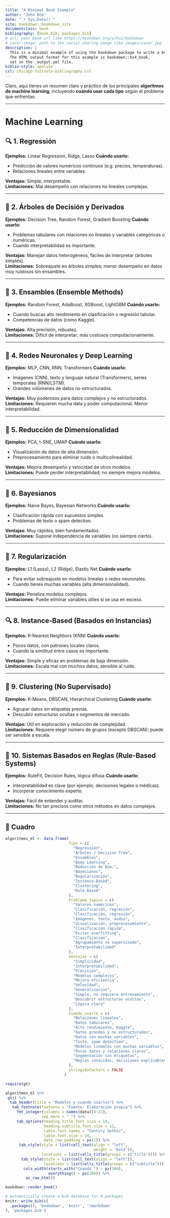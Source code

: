 ```yaml
--- 
title: "A Minimal Book Example"
author: "John Doe"
date: "`r Sys.Date()`"
site: bookdown::bookdown_site
documentclass: book
bibliography: [book.bib, packages.bib]
# url: your book url like https://bookdown.org/yihui/bookdown
# cover-image: path to the social sharing image like images/cover.jpg
description: |
  This is a minimal example of using the bookdown package to write a book.
  The HTML output format for this example is bookdown::bs4_book,
  set in the _output.yml file.
biblio-style: apalike
csl: chicago-fullnote-bibliography.csl
---
```

Claro, aquí tienes un resumen claro y práctico de los principales **algoritmos de machine learning**, incluyendo **cuándo usar cada tipo** según el problema que enfrentas:

---


# Machine Learning {-}

## 🔍 **1. Regressión**

**Ejemplos:** Linear Regression, Ridge, Lasso
**Cuándo usarlo:**

* Predicción de valores numéricos continuos (e.g. precios, temperaturas).
* Relaciones lineales entre variables.

**Ventajas:** Simple, interpretable.   
**Limitaciones:** Mal desempeño con relaciones no lineales complejas.

---

## 🌲 **2. Árboles de Decisión y Derivados**

**Ejemplos:** Decision Tree, Random Forest, Gradient Boosting
**Cuándo usarlo:**

* Problemas tabulares con relaciones no lineales y variables categóricas o numéricas.
* Cuando interpretabilidad es importante.

**Ventajas:** Manejan datos heterogéneos, fáciles de interpretar (árboles simples).   
**Limitaciones:** Sobreajuste en árboles simples; menor desempeño en datos muy ruidosos sin ensambles.

---

## 🌟 **3. Ensambles (Ensemble Methods)**

**Ejemplos:** Random Forest, AdaBoost, XGBoost, LightGBM
**Cuándo usarlo:**

* Cuando buscas alto rendimiento en clasificación o regresión tabular.
* Competencias de datos (como Kaggle).

**Ventajas:** Alta precisión, robustez.   
**Limitaciones:** Difícil de interpretar; más costosos computacionalmente.

---

## 🧠 **4. Redes Neuronales y Deep Learning**

**Ejemplos:** MLP, CNN, RNN, Transformers
**Cuándo usarlo:**

* Imágenes (CNN), texto y lenguaje natural (Transformers), series temporales (RNN/LSTM).
* Grandes volúmenes de datos no estructurados.

**Ventajas:** Muy poderosos para datos complejos y no estructurados.   
**Limitaciones:** Requieren mucha data y poder computacional. Menor interpretabilidad.

---

## 🧩 **5. Reducción de Dimensionalidad**

**Ejemplos:** PCA, t-SNE, UMAP
**Cuándo usarlo:**

* Visualización de datos de alta dimensión.
* Preprocesamiento para eliminar ruido o multicolinealidad.

**Ventajas:** Mejora desempeño y velocidad de otros modelos.    
**Limitaciones:** Puede perder interpretabilidad; no siempre mejora modelos.

---

## 🧬 **6. Bayesianos**

**Ejemplos:** Naive Bayes, Bayesian Networks
**Cuándo usarlo:**

* Clasificación rápida con supuestos simples.
* Problemas de texto o spam detection.

**Ventajas:** Muy rápidos, bien fundamentados.   
**Limitaciones:** Supone independencia de variables (no siempre cierto).

---

## 🧮 **7. Regularización**

**Ejemplos:** L1 (Lasso), L2 (Ridge), Elastic Net
**Cuándo usarlo:**

* Para evitar sobreajuste en modelos lineales o redes neuronales.
* Cuando tienes muchas variables (alta dimensionalidad).

**Ventajas:** Penaliza modelos complejos.   
**Limitaciones:** Puede eliminar variables útiles si se usa en exceso.

---

## 🔍 **8. Instance-Based (Basados en Instancias)**

**Ejemplos:** K-Nearest Neighbors (KNN)
**Cuándo usarlo:**

* Pocos datos, con patrones locales claros.  
* Cuando la similitud entre casos es importante.

**Ventajas:** Simple y eficaz en problemas de baja dimensión.   
**Limitaciones:** Escala mal con muchos datos; sensible al ruido.

---

## 📏 **9. Clustering (No Supervisado)**

**Ejemplos:** K-Means, DBSCAN, Hierarchical Clustering
**Cuándo usarlo:**

* Agrupar datos sin etiquetas previas.
* Descubrir estructuras ocultas o segmentos de mercado.

**Ventajas:** Útil en exploración y reducción de complejidad.   
**Limitaciones:** Requiere elegir número de grupos (excepto DBSCAN); puede ser sensible a escala.

---

## 📐 **10. Sistemas Basados en Reglas (Rule-Based Systems)**

**Ejemplos:** RuleFit, Decision Rules, lógica difusa
**Cuándo usarlo:**

* Interpretabilidad es clave (por ejemplo, decisiones legales o médicas).
* Incorporar conocimiento experto.

**Ventajas:** Fácil de entender y auditar.   
**Limitaciones:** No tan precisos como otros métodos en datos complejos.

---

## 📌 Cuadro

```r
algoritmos_ml <- data.frame(
                            Tipo = c(
                              "Regressión",
                              "Árboles / Decision Tree",
                              "Ensambles",
                              "Deep Learning",
                              "Reducción de Dim.",
                              "Bayesianos",
                              "Regularización",
                              "Instance-Based",
                              "Clustering",
                              "Rule-Based"
                            ),
                            Problema_tipico = c(
                              "Valores numéricos",
                              "Clasificación, regresión",
                              "Clasificación, regresión",
                              "Imágenes, texto, audio",
                              "Visualización, preprocesamiento",
                              "Clasificación rápida",
                              "Evitar overfitting",
                              "Clasificación",
                              "Agrupamiento no supervisado",
                              "Interpretabilidad"
                            ),
                            Ventajas = c(
                              "Simplicidad",
                              "Interpretabilidad",
                              "Precisión",
                              "Modelos complejos",
                              "Mejora eficiencia",
                              "Velocidad",
                              "Generalización",
                              "Simple, no requiere entrenamiento",
                              "Descubrir estructuras ocultas",
                              "Lógica clara"
                            ),
                            Cuando_usarlo = c(
                              "Relaciones lineales",
                              "Datos tabulares",
                              "Alto rendimiento, Kaggle",
                              "Datos grandes y no estructurados",
                              "Datos con muchas variables",
                              "Texto, spam detection",
                              "Modelos lineales con muchas variables",
                              "Pocos datos y relaciones claras",
                              "Segmentación sin etiquetas",
                              "Reglas conocidas, decisiones explicables"
                            ),
                            stringsAsFactors = FALSE
                          )

require(gt)

algoritmos_ml %>% 
 gt() %>%
  tab_header(title = "Modelos y cuando usarlos") %>%
   tab_footnote(footnote = "Fuente: Elaboración propia") %>%
     fmt_integer(columns = names(data)[4:22], 
                sep_mark = " ") %>%
     tab_options(heading.title.font.size = 14, 
                 heading.subtitle.font.size = 12,
                 table.font.names = "Century Gothic",
                 table.font.size = 10,
                 data_row.padding = px(1)) %>%
      tab_style(style = list(cell_text(align = "left",
                                       weight = 'bold')),
                locations = list(cells_title(groups = c("title")))) %>%
       tab_style(style = list(cell_text(align = "left")),
                 locations = list(cells_title(groups = c("subtitle")))) %>%
        cols_width(starts_with("Cuando_") ~ px(300),
                   everything() ~ px(200)) %>%
         as_raw_html() 

```





```r
bookdown::render_book()
```

```r
# automatically create a bib database for R packages
knitr::write_bib(c(
  .packages(), 'bookdown', 'knitr', 'rmarkdown'
), 'packages.bib')
```
